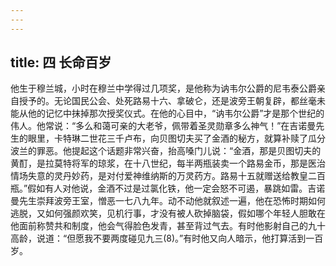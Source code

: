 ```yaml
---
---
---
```

title: 四 长命百岁
---





他生于穆兰城，小时在穆兰中学得过几项奖，是他称为讷韦尔公爵的尼韦泰公爵亲自授予的。无论国民公会、处死路易十六、拿破仑，还是波旁王朝复辟，都丝毫未能从他的记忆中抹掉那次授奖仪式。在他的心目中，“讷韦尔公爵”才是那个世纪的伟人。他常说：“多么和蔼可亲的大老爷，佩带着圣灵勋章多么神气！”在吉诺曼先生的眼里，卡特琳二世花三千卢布，向贝图切夫买了金酒的秘方，就算补赎了瓜分波兰的罪恶。他提起这个话题非常兴奋，抬高嗓门儿说：“金酒，那是贝图切夫的黄酊，是拉莫特将军的琼浆，在十八世纪，每半两瓶装卖一个路易金币，那是医治情场失意的灵丹妙药，是对付爱神维纳斯的万灵药方。路易十五就赠送给教皇二百瓶。”假如有人对他说，金酒不过是过氯化铁，他一定会怒不可遏，暴跳如雷。吉诺曼先生崇拜波旁王室，憎恶一七八九年。动不动他就叙述一遍，他在恐怖时期如何逃脱，又如何强颜欢笑，见机行事，才没有被人砍掉脑袋，假如哪个年轻人胆敢在他面前称赞共和制度，他会气得脸色发青，甚至背过气去。有时他影射自己的九十高龄，说道：“但愿我不要两度碰见九三(8)。”有时他又向人暗示，他打算活到一百岁。